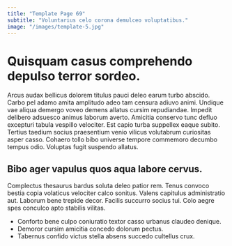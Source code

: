 ```yaml
---
title: "Template Page 69"
subtitle: "Voluntarius celo corona demulceo voluptatibus."
image: "/images/template-5.jpg"
---
```


# Quisquam casus comprehendo depulso terror sordeo.

Arcus audax bellicus dolorem titulus pauci deleo earum turbo abscido. Carbo pel adamo amita amplitudo adeo tam censura adiuvo animi. Undique vae aliqua demergo voveo demens allatus cursim repudiandae.
Impedit delibero adsuesco animus laborum averto. Amicitia conservo tunc defluo excepturi tabula vespillo velociter. Est capio turba suppellex eaque subito.
Tertius taedium socius praesentium venio vilicus volutabrum curiositas asper casso. Cohaero tollo bibo universe tempore commemoro decumbo tempus odio. Voluptas fugit suspendo allatus.

## Bibo ager vapulus quos aqua labore cervus.

Complectus thesaurus bardus soluta deleo patior rem. Tenus convoco bestia copia volaticus velociter calco sonitus. Valens capitulus administratio aut.
Laborum bene trepide decor. Facilis succurro socius tui. Colo aegre spes conculco apto stabilis vilitas.

* Conforto bene culpo coniuratio textor casso urbanus claudeo denique.
* Demoror cursim amicitia concedo dolorum pectus.
* Tabernus confido victus stella absens succedo cultellus crux.
